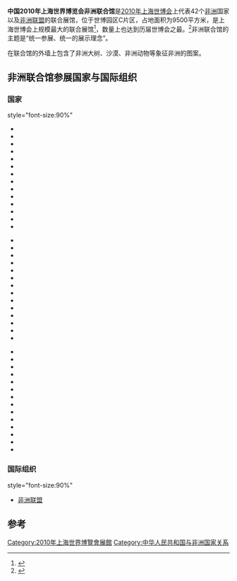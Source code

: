 {{coord|31.1845174|121.469264|display=title|type:landmark|format=dms}}
{{Infobox building
| building_name       = 2010年上海世博会非洲联合馆
| native_building_name= 
| former_names        =
| alternate_names     =
| image               = AfricaPavilion.jpg
| caption             = 
| map_type            = 
| altitude            = 
| building_type       = 
| architectural_style = 
| structural_system   = 
| cost                = 
| ren_cost            =
| location            = [[上海|上海]]世博园区C片区
| address             = 
| client              = 
| owner               = 
| current_tenants     = 
| landlord            = 
| coordinates         = 
| start_date          = 
| completion_date     = 
| inauguration_date   =
| renovation_date     = 
| demolition_date     = 
| destruction_date    = 
| height              =
| diameter            = 
| other_dimensions    = 
| floor_count         =
| floor_area          =  9500平方米
| main_contractor     = 
| architect           =
| architecture_firm   = 
| structural_engineer = 
| services_engineer   = 
| civil_engineer      = 
| other_designers     = 
| quantity_surveyor   = 
| awards              = 
| ren_architect       =
| ren_firm            =
| ren_str_engineer    = 
| ren_serv_engineer   = 
| ren_civ_engineer    = 
| ren_oth_designers   = 
| ren_qty_surveyor    = 
| ren_awards          = 
| references          = 
}}

'''中国2010年上海世界博览会非洲联合馆'''是[[2010年上海世博会|2010年上海世博会]]上代表42个[[非洲|非洲]]国家以及[[非洲联盟|非洲联盟]]的联合展馆，位于世博园区C片区，占地面积为9500平方米，是上海世博会上规模最大的联合展馆<ref>{{cite web|url=http://www.huaxia.com/zt/tbgz/10-001/1712822.html|title=非洲联合馆|publisher=华夏经纬|accessdate=2010-04-24|archive-date=2019-07-15|archive-url=https://web.archive.org/web/20190715190258/http://www.huaxia.com/zt/tbgz/10-001/1712822.html|dead-url=no}}</ref>，数量上也达到历届世博会之最。<ref>{{cite web|url=http://www.expo2010.cn/c/gj_tpl_1982.htm|title=几内亚馆|publisher=上海世博会官网|accessdate=2010-04-24|deadurl=yes|archiveurl=https://web.archive.org/web/20100428205229/http://www.expo2010.cn/c/gj_tpl_1982.htm|archivedate=2010-04-28}}</ref>非洲联合馆的主题是“统一参展、统一的展示理念”。

在联合馆的外墙上包含了非洲大树、沙漠、非洲动物等象征非洲的图案。

==非洲联合馆参展国家与国际组织==
=== 国家 ===
{{col-begin}} style="font-size:90%" 
{{col-3}}
*{{GUI}}
*{{GBS}}
*{{MAD}}
*{{MLI}}
*{{MAW}}
*{{ERI}}
*{{CAF}}
*{{BEN}}
*{{GMB}}
*{{MRI}}
*{{MTN}}
*{{UGA}}
*{{BDI}}
*{{RWA}}
{{col-3}}
*{{CHA}}
*{{NIG}}
*{{GHA}}
*{{GAB}}
*{{DJI}}
*{{CGO}}
*{{COD}}
*{{TOG}}
*{{GEQ}}
*{{SUD}}
*{{LBR}}
*{{CPV}}
*{{NAM}}
*{{TAN}}
{{col-3}}
*{{KEN}}
*{{CIV}}
*{{COM}}
*{{ZIM}}
*{{ETH}}
*{{LES}}
*{{MOZ}}
*{{SOM}}
*{{BOT}}
*{{CMR}}
*{{SEN}}
*{{SEY}}
*{{SLE}}
*{{ZAM}}
{{col-end}}

=== 国际组织 ===
{{col-begin}} style="font-size:90%" 
{{col-3}}
*[[非洲联盟|非洲联盟]]
{{col-end}}

==参考==
{{reflist}}

{{2010年上海世博会展馆}}
[[Category:2010年上海世界博覽會展館|Category:2010年上海世界博覽會展館]]
[[Category:中华人民共和国与非洲国家关系|Category:中华人民共和国与非洲国家关系]]